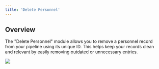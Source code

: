```yaml
---
title: 'Delete Personnel'
---
```


## Overview

The "Delete Personnel" module allows you to remove a personnel record from your pipeline using its unique ID. This helps keep your records clean and relevant by easily removing outdated or unnecessary entries.



![](/images/workflows/delete_personnel001.png)